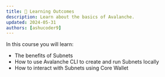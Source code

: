 ```yaml
---
title: 🎯 Learning Outcomes
description: Learn about the basics of Avalanche.
updated: 2024-05-31
authors: [ashucoder9]
---
```


In this course you will learn:

- The benefits of Subnets
- How to use Avalanche CLI to create and run Subnets locally
- How to interact with Subnets using Core Wallet
